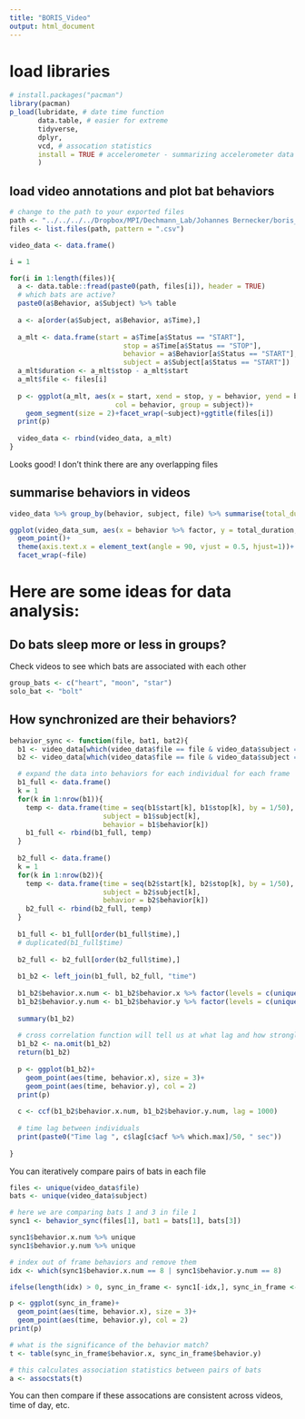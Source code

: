 ```yaml
---
title: "BORIS_Video"
output: html_document
---
```


# load libraries
```r
# install.packages("pacman")
library(pacman)
p_load(lubridate, # date time function 
       data.table, # easier for extreme 
       tidyverse, 
       dplyr, 
       vcd, # assocation statistics
       install = TRUE # accelerometer - summarizing accelerometer data
       )
```


## load video annotations and plot bat behaviors
```r
# change to the path to your exported files
path <- "../../../../Dropbox/MPI/Dechmann_Lab/Johannes Bernecker/boris_files/ExportedData/updated/"
files <- list.files(path, pattern = ".csv")

video_data <- data.frame()

i = 1

for(i in 1:length(files)){
  a <- data.table::fread(paste0(path, files[i]), header = TRUE)
  # which bats are active?
  paste0(a$Behavior, a$Subject) %>% table
  
  a <- a[order(a$Subject, a$Behavior, a$Time),]
  
  a_mlt <- data.frame(start = a$Time[a$Status == "START"],
                            stop = a$Time[a$Status == "STOP"],
                            behavior = a$Behavior[a$Status == "START"],
                            subject = a$Subject[a$Status == "START"])
  a_mlt$duration <- a_mlt$stop - a_mlt$start
  a_mlt$file <- files[i]
  
  p <- ggplot(a_mlt, aes(x = start, xend = stop, y = behavior, yend = behavior, 
                          col = behavior, group = subject))+
    geom_segment(size = 2)+facet_wrap(~subject)+ggtitle(files[i])
  print(p)
  
  video_data <- rbind(video_data, a_mlt)
}


```
Looks good! I don't think there are any overlapping files


## summarise behaviors in videos
```r
video_data %>% group_by(behavior, subject, file) %>% summarise(total_duration = sum(duration)) -> video_data_sum

ggplot(video_data_sum, aes(x = behavior %>% factor, y = total_duration, col = subject))+
  geom_point()+
  theme(axis.text.x = element_text(angle = 90, vjust = 0.5, hjust=1))+
  facet_wrap(~file)

```

# Here are some ideas for data analysis: 
## Do bats sleep more or less in groups?

Check videos to see which bats are associated with each other
```r

group_bats <- c("heart", "moon", "star")
solo_bat <- "bolt"


```



##  How synchronized are their behaviors?
```r
behavior_sync <- function(file, bat1, bat2){
  b1 <- video_data[which(video_data$file == file & video_data$subject == bat1),]
  b2 <- video_data[which(video_data$file == file & video_data$subject == bat2),]

  # expand the data into behaviors for each individual for each frame
  b1_full <- data.frame()  
  k = 1
  for(k in 1:nrow(b1)){
    temp <- data.frame(time = seq(b1$start[k], b1$stop[k], by = 1/50),
                       subject = b1$subject[k],
                       behavior = b1$behavior[k])
    b1_full <- rbind(b1_full, temp)
  }
  
  b2_full <- data.frame()  
  k = 1
  for(k in 1:nrow(b2)){
    temp <- data.frame(time = seq(b2$start[k], b2$stop[k], by = 1/50),
                       subject = b2$subject[k],
                       behavior = b2$behavior[k])
    b2_full <- rbind(b2_full, temp)
  }
  
  b1_full <- b1_full[order(b1_full$time),]
  # duplicated(b1_full$time)
  
  b2_full <- b2_full[order(b2_full$time),]
  
  b1_b2 <- left_join(b1_full, b2_full, "time")
  
  b1_b2$behavior.x.num <- b1_b2$behavior.x %>% factor(levels = c(unique(video_data_sum$behavior))) %>% as.numeric()
  b1_b2$behavior.y.num <- b1_b2$behavior.y %>% factor(levels = c(unique(video_data_sum$behavior))) %>% as.numeric()
  
  summary(b1_b2)
  
  # cross correlation function will tell us at what lag and how strongly correlated the behaviors are for a pair of individuals
  b1_b2 <- na.omit(b1_b2)
  return(b1_b2)
  
  p <- ggplot(b1_b2)+
    geom_point(aes(time, behavior.x), size = 3)+
    geom_point(aes(time, behavior.y), col = 2)
  print(p)
  
  c <- ccf(b1_b2$behavior.x.num, b1_b2$behavior.y.num, lag = 1000)
  
  # time lag between individuals
  print(paste0("Time lag ", c$lag[c$acf %>% which.max]/50, " sec"))
  
}

```

You can iteratively compare pairs of bats in each file
```r
files <- unique(video_data$file)
bats <- unique(video_data$subject)

# here we are comparing bats 1 and 3 in file 1
sync1 <- behavior_sync(files[1], bat1 = bats[1], bats[3])

sync1$behavior.x.num %>% unique
sync1$behavior.y.num %>% unique

# index out of frame behaviors and remove them
idx <- which(sync1$behavior.x.num == 8 | sync1$behavior.y.num == 8)

ifelse(length(idx) > 0, sync_in_frame <- sync1[-idx,], sync_in_frame <- sync1)

p <- ggplot(sync_in_frame)+
  geom_point(aes(time, behavior.x), size = 3)+
  geom_point(aes(time, behavior.y), col = 2)
print(p)

# what is the significance of the behavior match?
t <- table(sync_in_frame$behavior.x, sync_in_frame$behavior.y)

# this calculates association statistics between pairs of bats
a <- assocstats(t)

```


You can then compare if these assocations are consistent across videos, time of day, etc.

